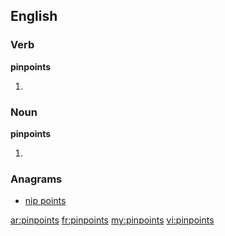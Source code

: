 ==English==

===Verb===
'''pinpoints'''
# {{third-person singular of|[[pinpoint]]}}

===Noun===
'''pinpoints'''
# {{plural of|[[pinpoint]]}}

===Anagrams===
* [[nip points#English|nip points]]

[[ar:pinpoints]]
[[fr:pinpoints]]
[[my:pinpoints]]
[[vi:pinpoints]]